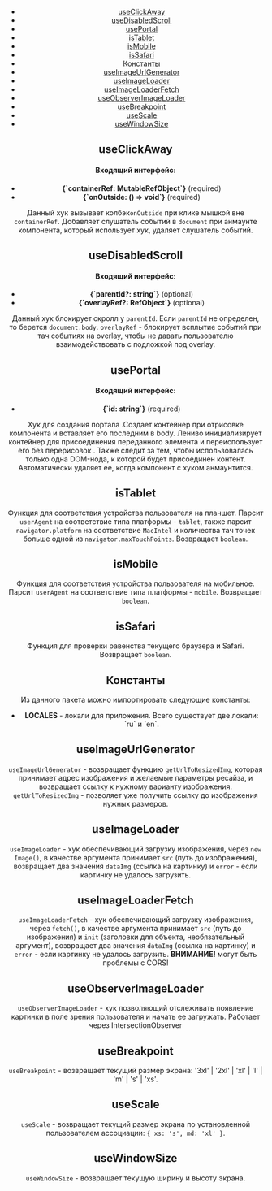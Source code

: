 
<Layout withoutPadding>
<Header
  title="UikitUtils"
  authorName="команда UIKit"
  designerName="отсутствует"
  status="production"
  design=""
  description="Утилиты для проекта и компонентов."
  origin="https://bitbucket.pcbltools.ru/bitbucket/projects/EDUPOWER/repos/uikit4/browse/packages/uikit-utils?at=refs%2Fheads%2Fmaster"
  packageName={packageInfo.name}
  packageVersion={packageInfo.version}
/>

<div className="content">

- [useClickAway](#useClickAway)
- [useDisabledScroll](#useDisabledScroll)
- [usePortal](#usePortal)
- [isTablet](#isTablet)
- [isMobile](#isMobile)
- [isSafari](#isSafari)
- [Константы](#constants)
- [useImageUrlGenerator](#useImageUrlGenerator)
- [useImageLoader](#useImageLoader)
- [useImageLoaderFetch](#useImageLoaderFetch)
- [useObserverImageLoader](#useObserverImageLoader)
- [useBreakpoint](#useBreakpoint)
- [useScale](#useScale)
- [useWindowSize](#useWindowSize)

## useClickAway <a id="useClickAway" />

#### Входящий интерфейс:

<ul>
  <li>
    <b>{`containerRef: MutableRefObject<HTMLDivElement | null>`}</b> (required)
  </li>
  <li>
    <b>{`onOutside: () => void`}</b> (required)
  </li>
</ul>

Данный хук вызывает колбэк`onOutside` при клике мышкой вне `containerRef`. Добавляет слушатель событий в `document` при анмаунте компонента, который использует хук, удаляет слушатель событий.

## useDisabledScroll <a id="useDisabledScroll" />

#### Входящий интерфейс:

<ul>
  <li>
    <b>{`parentId?: string`}</b> (optional)
  </li>
  <li>
    <b>{`overlayRef?: RefObject<HTMLDivElement | null>`}</b> (optional)
  </li>
</ul>

Данный хук блокирует скролл у `parentId`. Если `parentId` не определен, то берется `document.body`. `overlayRef` - блокирует всплытие событий при тач событиях на overlay, чтобы не давать пользователю взаимодействовать с подложкой под overlay.

## usePortal <a id="usePortal" />

#### Входящий интерфейс:

<ul>
  <li>
    <b>{`id: string`}</b> (required)
  </li>
</ul>

Хук для создания портала .Создает контейнер при отрисовке компонента и вставляет его последним в body. Лениво инициализирует контейнер для присоединения переданного элемента и переиспользует его без перерисовок . Также следит за тем, чтобы использовалась только одна DOM-нода, к которой будет присоединен контент. Автоматически удаляет ее, когда компонент с хуком анмаунтится.

## isTablet <a id="isTablet" />

Функция для соответствия устройства пользователя на планшет. Парсит `userAgent` на соответствие типа платформы - `tablet`, также парсит `navigator.platform` на соответствие `MacIntel` и количества тач точек больше одной из `navigator.maxTouchPoints`. Возвращает `boolean`.

## isMobile <a id="isMobile" />

Функция для соответствия устройства пользователя на мобильное. Парсит `userAgent` на соответствие типа платформы - `mobile`. Возвращает `boolean`.

## isSafari <a id="isSafari" />

Функция для проверки равенства текущего браузера и Safari. Возвращает `boolean`.

## Константы <a id="constants" />

Из данного пакета можно импортировать следующие константы:

<ul>
  <li>
    <b>LOCALES</b> - локали для приложения. Всего существует две локали: `ru` и `en`.
  </li>
</ul>

## useImageUrlGenerator <a id="useImageUrlGenerator" />

`useImageUrlGenerator` - возвращает функцию `getUrlToResizedImg`, которая принимает адрес изображения и желаемые параметры ресайза, и возвращает ссылку к нужному варианту изображения. `getUrlToResizedImg` - позволяет уже получить ссылку до изображения нужных размеров.

## useImageLoader <a id="useImageLoader" />

`useImageLoader` - хук обеспечивающий загрузку изображения, через `new Image()`, в качестве аргумента принимает `src` (путь до изображения), возвращает два значения `dataImg` (ссылка на картинку) и `error` - если картинку не удалось загрузить.

## useImageLoaderFetch <a id="useImageLoaderFetch" />

`useImageLoaderFetch` - хук обеспечивающий загрузку изображения, через `fetch()`, в качестве аргумента принимает `src` (путь до изображения) и `init` (заголовки для объекта, необязательный аргумент), возвращает два значения `dataImg` (ссылка на картинку) и `error` - если картинку не удалось загрузить. <strong>ВНИМАНИЕ!</strong> могут быть проблемы с CORS!

## useObserverImageLoader <a id="useObserverImageLoader" />

`useObserverImageLoader` - хук позволяющий отслеживать появление картинки в поле зрения пользователя и начать ее загружать. Работает через IntersectionObserver

## useBreakpoint <a id="useBreakpoint" />

`useBreakpoint` - возвращает текущий размер экрана: '3xl' | '2xl' | 'xl' | 'l' | 'm' | 's' | 'xs'.

## useScale <a id="useBreakpoint" />

`useScale` - возвращает текущий размер экрана по установленной пользователем ассоциации: `{ xs: 's', md: 'xl' }`.

## useWindowSize <a id="useWindowSize" />

`useWindowSize` - возвращает текущую ширину и высоту экрана.

</div>

</Layout>
